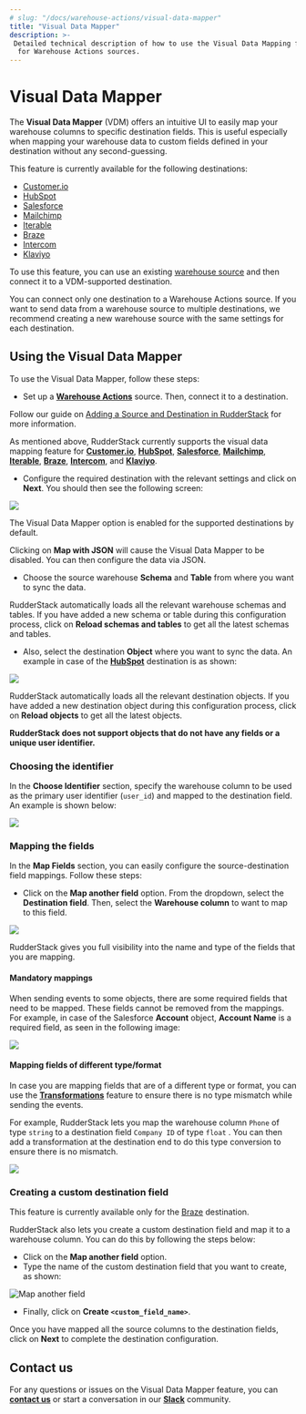 ```yaml
---
# slug: "/docs/warehouse-actions/visual-data-mapper"
title: "Visual Data Mapper"
description: >-
 Detailed technical description of how to use the Visual Data Mapping feature
  for Warehouse Actions sources.
---
```


# Visual Data Mapper

The **Visual Data Mapper** \(VDM\) offers an intuitive UI to easily map your warehouse columns to specific destination fields. This is useful especially when mapping your warehouse data to custom fields defined in your destination without any second-guessing.

<div class="infoBlock">

  This feature is currently available for the following destinations:
 <ul>
  <li><a href="https://rudderstack.com/docs/destinations/marketing/customer.io/">Customer.io</a></li>
  <li><a href="https://rudderstack.com/docs/destinations/crm/hubspot/">HubSpot</a></li>
  <li><a href="https://rudderstack.com/docs/destinations/crm/salesforce/">Salesforce</a></li>
  <li><a href="https://rudderstack.com/docs/destinations/marketing/mailchimp/">Mailchimp</a></li>
  <li><a href="https://rudderstack.com/docs/destinations/marketing/iterable/">Iterable</a></li>
  <li><a href="https://rudderstack.com/docs/destinations/marketing/braze/">Braze</a></li>
  <li><a href="https://rudderstack.com/docs/destinations/business-messaging/intercom/">Intercom</a></li>
  <li><a href="https://rudderstack.com/docs/destinations/marketing/klaviyo/">Klaviyo</a></li>
 </ul>
</div>

<div class="successBlock">

To use this feature, you can use an existing <a href="https://rudderstack.com/docs/warehouse-actions/">warehouse source</a> and then connect it to a VDM-supported destination.
</div>

<div class="infoBlock">

You can connect only one destination to a Warehouse Actions source. If you want to send data from a warehouse source to multiple destinations, we recommend creating a new warehouse source with the same settings for each destination.
</div>

## Using the Visual Data Mapper

To use the Visual Data Mapper, follow these steps:

- Set up a [**Warehouse Actions**](https://rudderstack.com/docs/warehouse-actions/) source. Then, connect it to a destination.

<div class="infoBlock">

Follow our guide on <a href="https://rudderstack.com/docs/connections/adding-source-and-destination-rudderstack/">Adding a Source and Destination in RudderStack</a> for more information.
</div>

As mentioned above, RudderStack currently supports the visual data mapping feature for [**Customer.io**](https://rudderstack.com/docs/destinations/marketing/customer.io/), [**HubSpot**](https://rudderstack.com/docs/destinations/crm/hubspot/), [**Salesforce**](https://rudderstack.com/docs/destinations/crm/salesforce/), [**Mailchimp**](https://rudderstack.com/docs/destinations/marketing/mailchimp/), [**Iterable**](https://rudderstack.com/docs/destinations/marketing/iterable/), [**Braze**](https://rudderstack.com/docs/destinations/marketing/braze/), [**Intercom**](https://rudderstack.com/docs/destinations/business-messaging/intercom/), and [**Klaviyo**](https://rudderstack.com/docs/destinations/marketing/klaviyo/). 

- Configure the required destination with the relevant settings and click on **Next**. You should then see the following screen:
  
<img src="../../assets/vdm-1.png" />

<div class="successBlock">

The Visual Data Mapper option is enabled for the supported destinations by default. 
</div>

<div class="warningBlock">

Clicking on **Map with JSON** will cause the Visual Data Mapper to be disabled. You can then configure the data via JSON.
</div>

* Choose the source warehouse **Schema** and **Table** from where you want to sync the data.

<div class="successBlock">

RudderStack automatically loads all the relevant warehouse schemas and tables. If you have added a new schema or table during this configuration process, click on <strong>Reload schemas and tables</strong> to get all the latest schemas and tables.
</div>

* Also, select the destination **Object** where you want to sync the data. An example in case of the [**HubSpot**](https://rudderstack.com/docs/destinations/crm/hubspot/) destination is as shown:

<img src="../../assets/vdm-2.png" />

<div class="successBlock">

RudderStack automatically loads all the relevant destination objects. If you have added a new destination object during this configuration process, click on <strong>Reload objects</strong> to get all the latest objects.
</div>

<div class="warningBlock">

<strong>RudderStack does not support objects that do not have any fields or a unique user identifier.</strong>
</div>

### Choosing the identifier

In the **Choose Identifier** section, specify the warehouse column to be used as the primary user identifier \(`user_id`\) and mapped to the destination field. An example is shown below:

<img src="../../assets/vdm-3.png" />

### Mapping the fields

In the **Map Fields** section, you can easily configure the source-destination field mappings. Follow these steps:

* Click on the **Map another field** option. From the dropdown, select the **Destination field**. Then, select the **Warehouse column** to want to map to this field.

<img src="../../assets/vdm-4.png" />

<div class="successBlock">

RudderStack gives you full visibility into the name and type of the fields that you are mapping. 
</div>

#### Mandatory mappings

When sending events to some objects, there are some required fields that need to be mapped. These fields cannot be removed from the mappings. For example, in case of the Salesforce **Account** object, **Account Name** is a required field, as seen in the following image:

<img src="../../assets/vdm-5.png" />

#### Mapping fields of different type/format

In case you are mapping fields that are of a different type or format, you can use the [**Transformations**](https://rudderstack.com/docs/transformations/) feature to ensure there is no type mismatch while sending the events. 

For example, RudderStack lets you map the warehouse column `Phone` of type `string` to a destination field `Company ID` of type `float` . You can then add a transformation at the destination end to do this type conversion to ensure there is no mismatch.

<img src="../../assets/vdm-6.png" />

### Creating a custom destination field

<div class="warningBlock">

 This feature is currently available only for the <a href="https://rudderstack.com/docs/destinations/marketing/braze/">Braze</a> destination.
</div>

RudderStack also lets you create a custom destination field and map it to a warehouse column. You can do this by following the steps below:

* Click on the **Map another field** option. 
* Type the name of the custom destination field that you want to create, as shown:

<img src="../../assets/vdm-7.png" alt="Map another field" />

* Finally, click on **Create `<custom_field_name>`**.

Once you have mapped all the source columns to the destination fields, click on **Next** to complete the destination configuration.

## Contact us

For any questions or issues on the Visual Data Mapper feature, you can [**contact us**](mailto:%20docs@rudderstack.com) or start a conversation in our [**Slack**](https://rudderstack.com/join-rudderstack-slack-community) community.

